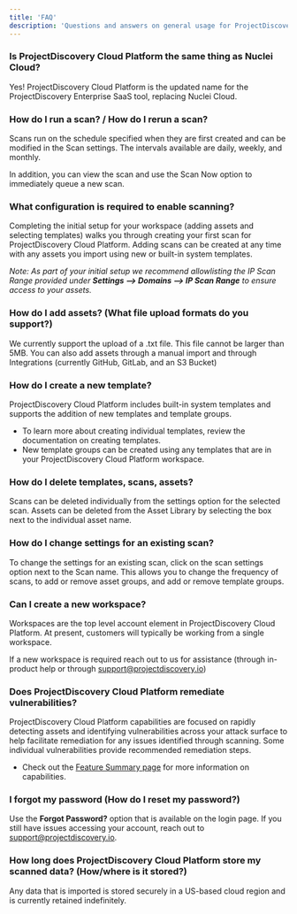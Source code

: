 ```yaml
---
title: 'FAQ'
description: 'Questions and answers on general usage for ProjectDiscovery Cloud Platform.'
---
```


### Is **ProjectDiscovery Cloud Platform** the same thing as Nuclei Cloud?
Yes! ProjectDiscovery Cloud Platform is the updated name for the ProjectDiscovery Enterprise SaaS tool, replacing Nuclei Cloud.

### How do I run a scan? / How do I rerun a scan?

Scans run on the schedule specified when they are first created and can be modified in the Scan settings. 
The intervals available are daily, weekly, and monthly.

In addition, you can view the scan and use the Scan Now option to immediately queue a new scan.

### What configuration is required to enable scanning?

Completing the initial setup for your workspace (adding assets and selecting templates) walks you through creating your first scan for ProjectDiscovery Cloud Platform. 
Adding scans can be created at any time with any assets you import using new or built-in system templates. 

*Note: As part of your initial setup we recommend allowlisting the IP Scan Range provided under **Settings --> Domains --> IP Scan Range** to ensure access to your assets.*

### How do I add assets? (What file upload formats do you support?)
We currently support the upload of a .txt file. This file cannot be larger than 5MB. 
You can also add assets through a manual import and through Integrations (currently GitHub, GitLab, and an S3 Bucket) 

### How do I create a new template?
ProjectDiscovery Cloud Platform includes built-in system templates and supports the addition of new templates and template groups. 

 - To learn more about creating individual templates, review the documentation on creating templates. 
 - New template groups can be created using any templates that are in your ProjectDiscovery Cloud Platform workspace. 

### How do I delete templates, scans, assets?
Scans can be deleted individually from the settings option for the selected scan. 
Assets can be deleted from the Asset Library by selecting the box next to the individual asset name. 
 
### How do I change settings for an existing scan?
To change the settings for an existing scan, click on the scan settings option next to the Scan name.
This allows you to change the frequency of scans, to add or remove asset groups, and add or remove template groups. 

### Can I create a new workspace?
Workspaces are the top level account element in ProjectDiscovery Cloud Platform. At present, customers will typically be working from a single workspace. 

If a new workspace is required reach out to us for assistance (through in-product help or through support@projectdiscovery.io) 

### Does ProjectDiscovery Cloud Platform remediate vulnerabilities?
ProjectDiscovery Cloud Platform capabilities are focused on rapidly detecting assets and identifying vulnerabilities across your attack surface to 
help facilitate remediation for any issues identified through scanning. Some individual vulnerabilities provide recommended remediation steps. 

- Check out the [Feature Summary page](/projectdiscovery-cloud-platform/overview) for more information on capabilities.

### I forgot my password (How do I reset my password?)
Use the **Forgot Password?** option that is available on the login page. 
If you still have issues accessing your account, reach out to support@projectdiscovery.io.

### How long does ProjectDiscovery Cloud Platform store my scanned data? (How/where is it stored?)
Any data that is imported is stored securely in a US-based cloud region and is currently retained indefinitely.

